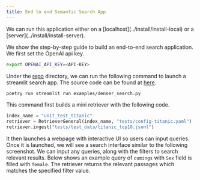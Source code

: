 ```yaml
---
title: End to end Semantic Search App
---
```


<Callout type="info">
  We can run this application either on a [localhost](../install/install-local) or a [server](../install/install-server).
</Callout>


We show the step-by-step guide to build an end-to-end search application. We first set the OpenAI api key.

```bash
export OPENAI_API_KEY=<API-KEY>
```

Under the [repo](https://github.com/denser-org/denser-retriever/tree/main) directory, we can run the following command to launch a streamlit search app. The source code can be found at [here](https://github.com/denser-org/denser-retriever/blob/main/examples/denser_search.py).

```bash
poetry run streamlit run examples/denser_search.py
```

This command first builds a mini retriever with the following code.

```python
index_name = "unit_test_titanic"
retriever = RetrieverGeneral(index_name, "tests/config-titanic.yaml")
retriever.ingest("tests/test_data/titanic_top10.jsonl")
```

It then launches a webpage with interactive UI so users can input queries. Once it is launched, we will see a search interface similar to the following screenshot. We can input any queries, along with the filters to search relevant results. Below shows an example query of `cumings` with `Sex` field is filled with `female`. The retriever returns the relevant passages which matches the specified filter value.

<Screenshot src="/images/denser_search.png" full alt="Denser Chat" className="shadow-xs" />
